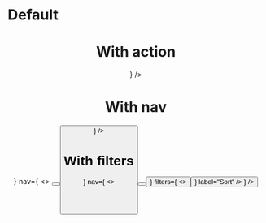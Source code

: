 
<Meta title="Header" component={Header} />

# Default

<Preview>
  <Story name="Default">
    <Header title="Title" />
  </Story>
</Preview>

# With action

<Preview>
  <Story name="With action">
    <Header title="Title" actions={<Button label="Action" />} />
  </Story>
</Preview>

# With nav

<Preview>
  <Story name="With nav">
    <Header
      title="Title"
      actions={<Button label="Action" />}
      nav={
        <>
          <Button size="small" label="Page 1" />
          <Button
            size="small"
            label="Page 2"
            className="ml-1"
            variant="minimal"
          />
        </>
      }
    />
  </Story>
</Preview>

# With filters

<Preview>
  <Story name="With filters">
    <Header
      title="Title"
      actions={<Button label="Action" />}
      nav={
        <>
          <Button size="small" label="Page 1" />
          <Button
            size="small"
            label="Page 2"
            className="ml-1"
            variant="minimal"
          />
        </>
      }
      filters={
        <>
          <Button
            size="small"
            variant="minimal"
            iconBefore={<SwitchVerticalOutline size={18} />}
            label="Sort"
          />
        </>
      }
    />
  </Story>
</Preview>
